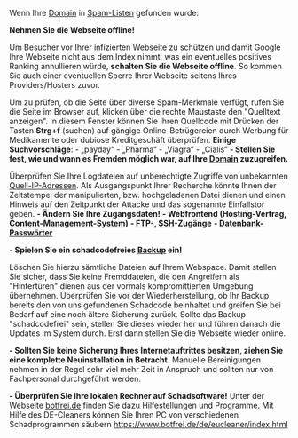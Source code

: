 Wenn Ihre [[Domain]] in [[Listen|Spam-Listen]] gefunden wurde:

'''Nehmen Sie die Webseite offline!'''

Um Besucher vor Ihrer infizierten Webseite zu schützen und damit Google Ihre Webseite nicht aus dem Index nimmt, was ein eventuelles positives Ranking annullieren würde, '''schalten Sie die Webseite offline'''. So kommen Sie auch einer eventuellen Sperre Ihrer Webseite seitens Ihres Providers/Hosters zuvor.

Um zu prüfen, ob die Seite über diverse Spam-Merkmale verfügt, rufen Sie die Seite im Browser auf, klicken über die rechte Maustaste den "Quelltext anzeigen". In diesem Fenster können Sie Ihren Quellcode mit Drücken der Tasten '''Strg+f''' (suchen) auf gängige Online-Betrügereien durch Werbung für Medikamente oder dubiose Kreditgeschäft überprüfen.
<poem>
'''Einige Suchvorschläge''':
- „payday“
- „Pharma“
- „Viagra“
- „Cialis“
'''- Stellen Sie fest, wie und wann es Fremden möglich war, auf Ihre [[Domain]] zuzugreifen. '''
</poem>

Überprüfen Sie Ihre Logdateien auf unberechtigte Zugriffe von unbekannten [[IP-Adresse|Quell-IP-Adressen]]. Als Ausgangspunkt Ihrer Recherche könnte Ihnen der Zeitstempel der manipulierten, bzw. hochgeladenen Datei dienen und einen Hinweis auf den Zeitpunkt der Attacke und das sogenannte Einfallstor geben.
<poem>
'''- Ändern Sie Ihre Zugangsdaten!'''
'''- Webfrontend (Hosting-Vertrag, [[Content-Management-Systeme|Content-Management-System]])'''
'''- [[FTP]]-, [[SSH]]-Zugänge'''
'''- [[Datenbank]]-[[starke Passwörter|Passwörter]]'''
</poem>

'''- Spielen Sie ein schadcodefreies [[Daten sichern|Backup]] ein!'''

Löschen Sie hierzu sämtliche Dateien auf Ihrem Webspace. Damit stellen Sie sicher, dass Sie keine Fremddateien, die den Angreifern als "Hintertüren" dienen aus der vormals kompromittierten Umgebung übernehmen.
Überprüfen Sie vor der Wiederherstellung, ob Ihr Backup bereits den von uns gefundenen Schadcode beinhaltet und greifen Sie bei Bedarf auf eine noch ältere Sicherung zurück.
Sollte das Backup "schadcodefrei" sein, stellen Sie dieses wieder her und führen danach die Updates im System durch. Erst dann stellen Sie die Webseite wieder online.

'''- Sollten Sie keine Sicherung Ihres Internetauftrittes besitzen, ziehen Sie eine komplette Neuinstallation in Betracht.''' Manuelle Bereinigungen nehmen in der Regel sehr viel mehr Zeit in Anspruch und sollten nur von Fachpersonal durchgeführt werden.

'''- Überprüfen Sie Ihre lokalen Rechner auf Schadsoftware!''' Unter der Webseite [https://www.botfrei.de botfrei.de] finden Sie dazu Hilfestellungen und Programme. Mit Hilfe des DE-Cleaners können Sie Ihren PC von verschiedenen Schadprogrammen säubern https://www.botfrei.de/de/eucleaner/index.html
